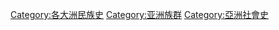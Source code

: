 [[Category:各大洲民族史|Category:各大洲民族史]]
[[Category:亚洲族群|Category:亚洲族群]]
[[Category:亞洲社會史|Category:亞洲社會史]]